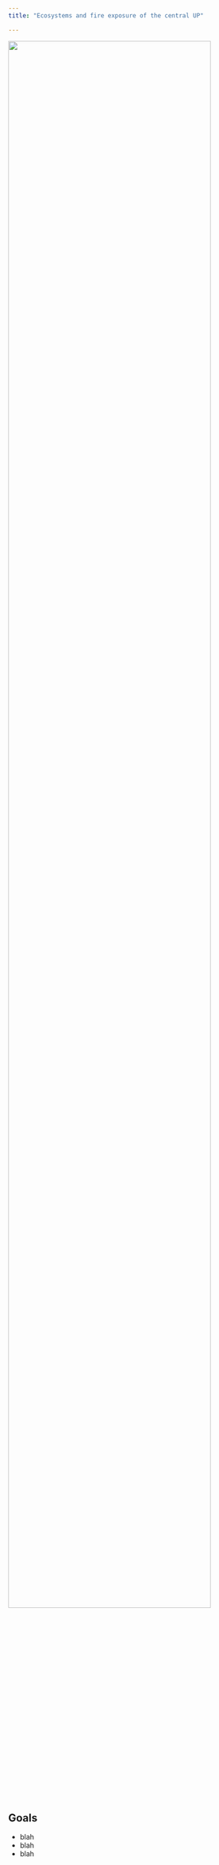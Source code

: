 ```yaml
---
title: "Ecosystems and fire exposure of the central UP"

---
```



![](images/aoi.jpg){width="90%"} <br>


<br>

## Goals 

* blah
* blah
* blah





